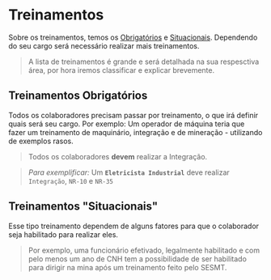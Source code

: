 # Treinamentos

Sobre os treinamentos, temos os [Obrigatórios](./treinamento.mdx#treinamentos-obrigatórios) e [Situacionais](./treinamento.mdx#treinamentos-situacionais). Dependendo do seu cargo será necessário realizar mais treinamentos.

> A lista de treinamentos é grande e será detalhada na sua respesctiva área, por hora iremos classificar e explicar brevemente.

## Treinamentos Obrigatórios

Todos os colaboradores precisam passar por treinamento, o que irá definir quais será seu cargo. Por exemplo: Um operador de máquina teria que fazer um treinamento de maquinário, integração e de mineração - utilizando de exemplos rasos.

>  Todos os colaboradores **devem** realizar a Integração.

> _Para exemplificar:_ Um **`Eletricista Industrial`** deve realizar `Integração`, `NR-10` e `NR-35`

## Treinamentos "Situacionais"

Esse tipo treinamento dependem de alguns fatores para que o colaborador seja habilitado para realizar eles.

> Por exemplo, uma funcionário efetivado, legalmente habilitado e com pelo menos um ano de CNH tem a possibilidade de ser habilitado para dirigir na mina após um treinamento feito pelo SESMT.
